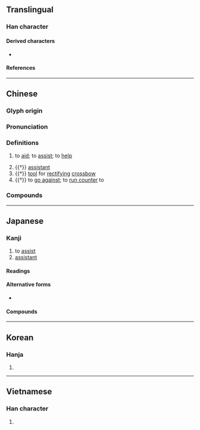 {{also|弻}}
{{character info}}
==Translingual==

===Han character===
{{Han char|rn=57|rad=弓|as=09|sn=12|four=17227|canj=NMAN|ids=⿲弓百弓}}

====Derived characters====
* {{l|mul|[[𫓎]], [[𩅭]]}}

====References====
{{Han ref|kx=0360.080|dkj=09826|dj=0677.030|hdz=20999.130|uh=5F3C}}

----

==Chinese==
{{zh-forms|alt=弻,拂,𢐀,𢐜}}

===Glyph origin===
{{Han etym}}

===Pronunciation===
{{zh-pron
|m=bì
|c=bat6
|mn=pi̍t
|mc=y
|oc=y
|cat=
}}

===Definitions===
{{zh-hanzi}}

# {{lb|zh|literary}} to [[aid]]; to [[assist]]; to [[help]]
# {{†}} [[assistant]]
# {{†}} [[tool]] for [[rectifying]] [[crossbow]]
# {{†}} to [[go against]]; to [[run counter]] to

===Compounds===
{{zh-der|宥弼|弼馬溫|弼針|弼違|弼教|弼亮|左輔右弼|弼士|方弼|明刑弼教|良弼|輔弼之勛|輔弼}}

----

==Japanese==

===Kanji===
{{ja-kanji|grade=|rs=弓09}}

# to [[assist]]
# [[assistant]]

====Readings====
{{ja-readings
|goon=びち<びち
|kanon=ひつ<ひつ
|kun=すけ-, たす-ける, ただ-す, ゆだめ-
|nanori=おさむ, すけ, たすく
}}

====Alternative forms====
* {{ja-l|弻}}

====Compounds====
{{col2-u|ja
|{{ja-r|弼%匡|ひっ%きょう}}
|{{ja-r|弼%導|ひつ%どう}}
|{{ja-r|弼%亮|ひつ%りょう}}
|{{ja-r|匡%弼|きょう%ひつ}}
|{{ja-r|輔%弼|ほ%ひつ|rom=-}}, {{ja-r|補%弼|ほ%ひつ}}
|{{ja-r|良%弼|りょう%ひつ}}
}}

----

==Korean==

===Hanja===
{{ko-hanja|hangeul=필|eumhun=|rv=pil|mr=p'il|y=phil}}

# {{rfdef|ko|sort=弓09}}

----

==Vietnamese==

===Han character===
{{vi-readings|reading=bặt, bậc, bật, bằn|rs=弓09}}

# {{rfdef|vi|sort=弓09}}
